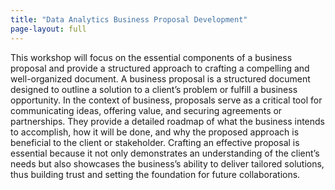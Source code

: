 ```yaml
---
title: "Data Analytics Business Proposal Development"
page-layout: full
---
```



This workshop will focus on the essential components of a business proposal and provide a structured approach to crafting a compelling and well-organized document. A business proposal is a structured document designed to outline a solution to a client’s problem or fulfill a business opportunity. In the context of business, proposals serve as a critical tool for communicating ideas, offering value, and securing agreements or partnerships. They provide a detailed roadmap of what the business intends to accomplish, how it will be done, and why the proposed approach is beneficial to the client or stakeholder. Crafting an effective proposal is essential because it not only demonstrates an understanding of the client's needs but also showcases the business's ability to deliver tailored solutions, thus building trust and setting the foundation for future collaborations.

